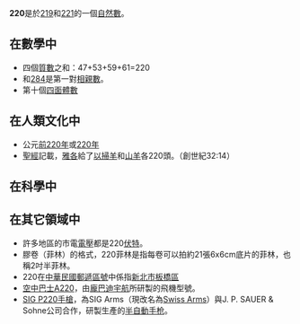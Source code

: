 {{Unreferenced|time=2022-03-30T08:54:27+00:00}}
{{noteTA|G1=Math}}
{{整数
| 质因数分解 = <math>2^2 \times 5 \times 11</math>
| 正因數 = [[1|1]]、[[2|2]]、[[4|4]]、[[5|5]]、[[10|10]]、[[11|11]]、[[20|20]]、[[22|22]]、[[44|44]]、[[55|55]]、[[110|110]]、220
| 罗马数字 =CCXX
}}
'''220'''是於[[219|219]]和[[221|221]]的一個[[自然數|自然數]]。

== 在數學中 ==
{{數字性質|use math=yes}}
*四個[[質數|質數]]之和：47+53+59+61=220
*和[[284|284]]是第一對[[相親數|相親數]]。
*第十個[[四面體數|四面體數]]

== 在人類文化中 ==
* 公元[[前220年|前220年]]或[[220年|220年]]
* [[聖經|聖經]]記載，[[雅各_(舊約)|雅各]]給了[[以掃|以掃]][[羊|羊]]和[[山羊|山羊]]各220頭。（創世紀32:14）

== 在科學中 ==

== 在其它領域中 ==
* 許多地區的市電[[電壓|電壓]]都是220[[伏特|伏特]]。
* 膠卷（菲林）的格式，220菲林是指每卷可以拍約21張6x6cm底片的菲林，也稱2吋半菲林。
* 220在[[中華民國|中華民國]][[郵遞區號|郵遞區號]]中係指[[新北市|新北市]][[板橋區_(台灣)|板橋區]]
* [[空中巴士A220|空中巴士A220]]，由[[龐巴迪宇航|龐巴迪宇航]]所研製的飛機型號。
* [[SIG_P220手槍|SIG P220手槍]]，為SIG Arms（現改名為[[Swiss_Arms|Swiss Arms]]）與J. P. SAUER & Sohne公司合作，研製生產的[[半自動手枪|半自動手枪]]。